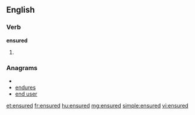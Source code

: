 ==English==

===Verb===
'''ensured'''

# {{past of|[[ensure]]}}

===Anagrams===
* {{alphagram|deenrsu}}
* [[endures#English|endures]]
* [[end user#English|end user]]

[[et:ensured]]
[[fr:ensured]]
[[hu:ensured]]
[[mg:ensured]]
[[simple:ensured]]
[[vi:ensured]]